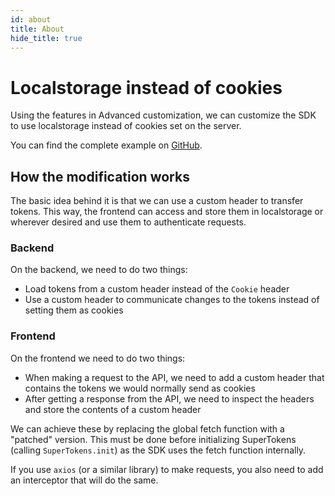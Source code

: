 ```yaml
---
id: about
title: About
hide_title: true
---
```


<!-- COPY DOCS -->
<!-- ./session/advanced-customizations/localstorage-example/about.mdx -->
# Localstorage instead of cookies

Using the features in Advanced customization, we can customize the SDK to use localstorage instead of cookies set on the server. 

You can find the complete example on [GitHub](https://github.com/supertokens/supertokens-auth-react/tree/master/examples/with-localstorage).

## How the modification works

The basic idea behind it is that we can use a custom header to transfer tokens. This way, the frontend can access and 
store them in localstorage or wherever desired and use them to authenticate requests.

### Backend

On the backend, we need to do two things:
- Load tokens from a custom header instead of the `Cookie` header
- Use a custom header to communicate changes to the tokens instead of setting them as cookies

### Frontend

On the frontend we need to do two things:

-   When making a request to the API, we need to add a custom header that contains the tokens we would normally send as cookies
-   After getting a response from the API, we need to inspect the headers and store the contents of a custom header

We can achieve these by replacing the global fetch function with a "patched" version. This must be done before initializing SuperTokens (calling `SuperTokens.init`) as the SDK uses the fetch function internally.

If you use `axios` (or a similar library) to make requests, you also need to add an interceptor that will do the same.
